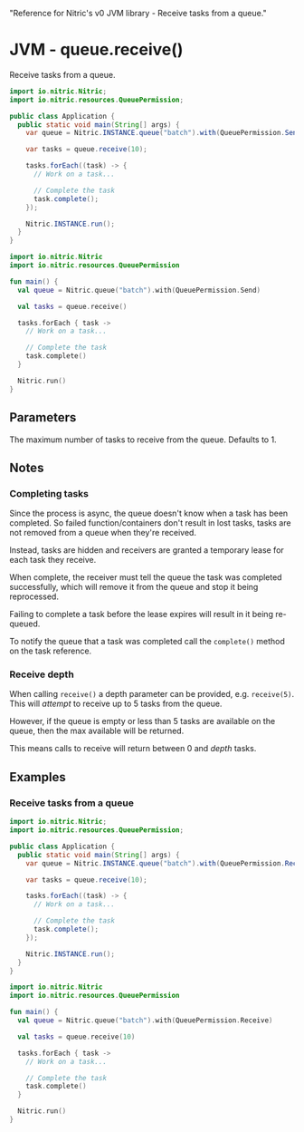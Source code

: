  "Reference for Nitric's v0 JVM library - Receive tasks from a queue."

# JVM - queue.receive()

Receive tasks from a queue.

<CodeGroup>

```java
import io.nitric.Nitric;
import io.nitric.resources.QueuePermission;

public class Application {
  public static void main(String[] args) {
    var queue = Nitric.INSTANCE.queue("batch").with(QueuePermission.Send);

    var tasks = queue.receive(10);

    tasks.forEach((task) -> {
      // Work on a task...

      // Complete the task
      task.complete();
    });

    Nitric.INSTANCE.run();
  }
}
```

```kotlin
import io.nitric.Nitric
import io.nitric.resources.QueuePermission

fun main() {
  val queue = Nitric.queue("batch").with(QueuePermission.Send)

  val tasks = queue.receive()

  tasks.forEach { task ->
    // Work on a task...

    // Complete the task
    task.complete()
  }

  Nitric.run()
}
```

</CodeGroup>

## Parameters

<Properties>
  <Property name="depth" type="Int">
    The maximum number of tasks to receive from the queue. Defaults to 1.
  </Property>
</Properties>

## Notes

### Completing tasks

Since the process is async, the queue doesn't know when a task has been completed. So failed function/containers don't result in lost tasks, tasks are not removed from a queue when they're received.

Instead, tasks are hidden and receivers are granted a temporary lease for each task they receive.

When complete, the receiver must tell the queue the task was completed successfully, which will remove it from the queue and stop it being reprocessed.

<Note>
  Failing to complete a task before the lease expires will result in it being
  re-queued.
</Note>

To notify the queue that a task was completed call the `complete()` method on the task reference.

### Receive depth

When calling `receive()` a depth parameter can be provided, e.g. `receive(5)`. This will _attempt_ to receive up to 5 tasks from the queue.

However, if the queue is empty or less than 5 tasks are available on the queue, then the max available will be returned.

This means calls to receive will return between 0 and _depth_ tasks.

## Examples

### Receive tasks from a queue

<CodeGroup>

```java
import io.nitric.Nitric;
import io.nitric.resources.QueuePermission;

public class Application {
  public static void main(String[] args) {
    var queue = Nitric.INSTANCE.queue("batch").with(QueuePermission.Receive);

    var tasks = queue.receive(10);

    tasks.forEach((task) -> {
      // Work on a task...

      // Complete the task
      task.complete();
    });

    Nitric.INSTANCE.run();
  }
}
```

```kotlin
import io.nitric.Nitric
import io.nitric.resources.QueuePermission

fun main() {
  val queue = Nitric.queue("batch").with(QueuePermission.Receive)

  val tasks = queue.receive(10)

  tasks.forEach { task ->
    // Work on a task...

    // Complete the task
    task.complete()
  }

  Nitric.run()
}
```

</CodeGroup>
